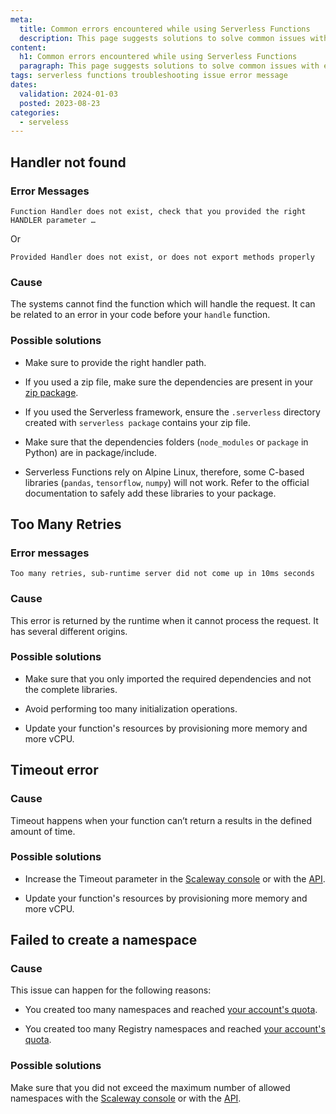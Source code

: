 ```yaml
---
meta:
  title: Common errors encountered while using Serverless Functions
  description: This page suggests solutions to solve common issues with error messages while using Serverless Functions
content:
  h1: Common errors encountered while using Serverless Functions
  paragraph: This page suggests solutions to solve common issues with error messages while using Serverless Functions
tags: serverless functions troubleshooting issue error message
dates:
  validation: 2024-01-03
  posted: 2023-08-23
categories:
  - serveless
---
```


## Handler not found

### Error Messages

  ```
  Function Handler does not exist, check that you provided the right HANDLER parameter …
  ```

  Or

  ```
  Provided Handler does not exist, or does not export methods properly
  ```

### Cause

The systems cannot find the function which will handle the request. It can be related to an error in your code before your `handle` function.

### Possible solutions

- Make sure to provide the right handler path.

- If you used a zip file, make sure the dependencies are present in your [zip package](/serverless/functions/how-to/package-function-dependencies-in-zip/).

- If you used the Serverless framework, ensure the `.serverless` directory created with `serverless package` contains your zip file.

- Make sure that the dependencies folders (`node_modules` or `package` in Python) are in package/include.

- Serverless Functions rely on Alpine Linux, therefore, some C-based libraries (`pandas`, `tensorflow`, `numpy`) will not work. Refer to the official documentation to safely add these libraries to your package.

## Too Many Retries

### Error messages

```
Too many retries, sub-runtime server did not come up in 10ms seconds
```

### Cause

This error is returned by the runtime when it cannot process the request. It has several different origins.

### Possible solutions

- Make sure that you only imported the required dependencies and not the complete libraries.

- Avoid performing too many initialization operations.

- Update your function's resources by provisioning more memory and more vCPU.

## Timeout error 

### Cause

Timeout happens when your function can’t return a results in the defined amount of time.

### Possible solutions

- Increase the Timeout parameter in the [Scaleway console](https://console.scaleway.com/) or with the [API](https://www.scaleway.com/en/developers/api/serverless-functions/#path-functions-update-an-existing-function).

- Update your function's resources by provisioning more memory and more vCPU.

## Failed to create a namespace

### Cause

This issue can happen for the following reasons: 

- You created too many namespaces and reached [your account's quota](/identity-and-access-management/organizations-and-projects/additional-content/organization-quotas/#serverless-functions).

- You created too many Registry namespaces and reached [your account's quota](/identity-and-access-management/organizations-and-projects/additional-content/organization-quotas/#container-registry).

### Possible solutions

Make sure that you did not exceed the maximum number of allowed namespaces with the [Scaleway console](https://console.scaleway.com/) or with the [API](https://www.scaleway.com/en/developers/api/serverless-functions/#path-namespaces-list-all-your-namespaces).
